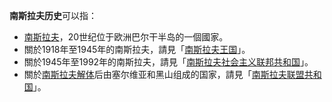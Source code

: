 '''南斯拉夫历史'''可以指：
* [[南斯拉夫|南斯拉夫]]，20世纪位于欧洲巴尔干半岛的一個國家。
* 關於1918年至1945年的南斯拉夫，請見「[[南斯拉夫王国|南斯拉夫王国]]」。
* 關於1945年至1992年的南斯拉夫，請見「[[南斯拉夫社会主义联邦共和国|南斯拉夫社会主义联邦共和国]]」。
* 關於[[南斯拉夫解体|南斯拉夫解体]]后由塞尔维亚和黑山组成的国家，請見「[[南斯拉夫联盟共和国|南斯拉夫联盟共和国]]」。

{{disambiguation|A|Cat=六字译名消歧义}}